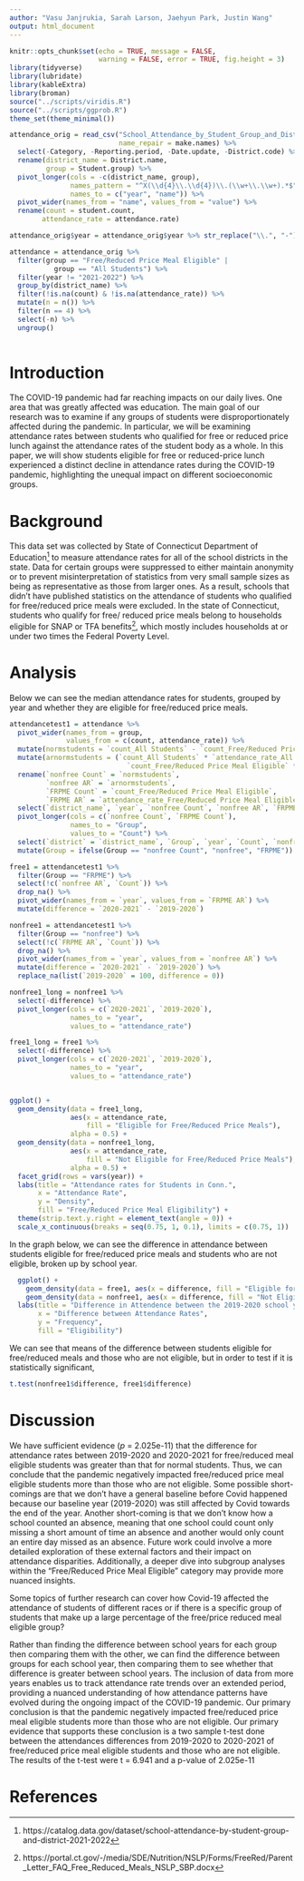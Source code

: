 ```yaml
---
author: "Vasu Janjrukia, Sarah Larson, Jaehyun Park, Justin Wang"
output: html_document
---
```


```r
knitr::opts_chunk$set(echo = TRUE, message = FALSE,
                      warning = FALSE, error = TRUE, fig.height = 3)
library(tidyverse)
library(lubridate)
library(kableExtra)
library(broman)
source("../scripts/viridis.R")
source("../scripts/ggprob.R")
theme_set(theme_minimal())
```

```r

attendance_orig = read_csv("School_Attendance_by_Student_Group_and_District__2021-2022.csv",
                           name_repair = make.names) %>% 
  select(-Category, -Reporting.period, -Date.update, -District.code) %>% 
  rename(district_name = District.name,
         group = Student.group) %>% 
  pivot_longer(cols = -c(district_name, group), 
               names_pattern = "^X(\\d{4}\\.\\d{4})\\.(\\w+\\.\\w+).*$", 
               names_to = c("year", "name")) %>% 
  pivot_wider(names_from = "name", values_from = "value") %>% 
  rename(count = student.count,
        attendance_rate = attendance.rate)

attendance_orig$year = attendance_orig$year %>% str_replace("\\.", "-")

attendance = attendance_orig %>% 
  filter(group == "Free/Reduced Price Meal Eligible" |
           group == "All Students") %>% 
  filter(year != "2021-2022") %>% 
  group_by(district_name) %>% 
  filter(!is.na(count) & !is.na(attendance_rate)) %>% 
  mutate(n = n()) %>%
  filter(n == 4) %>%
  select(-n) %>% 
  ungroup()
  
```


# Introduction

The COVID-19 pandemic had far reaching impacts on our daily lives. One area that was greatly affected was education. The main goal of our research was to examine if any groups of students were disproportionately affected during the pandemic. In particular, we will be examining attendance rates between students who qualified for free or reduced price lunch against the attendance rates of the student body as a whole. In this paper, we will show students eligible for free or reduced-price lunch experienced a distinct decline in attendance rates during the COVID-19 pandemic, highlighting the unequal impact on different socioeconomic groups.

# Background

This data set was collected by State of Connecticut Department of Education^[https://catalog.data.gov/dataset/school-attendance-by-student-group-and-district-2021-2022] to measure attendance rates for all of the school districts in the state. Data for certain groups were suppressed to either maintain anonymity or to prevent misinterpretation of statistics from very small sample sizes as being as representative as those from larger ones. As a result, schools that didn't have published statistics on the attendance of students who qualified for free/reduced price meals were excluded. In the state of Connecticut, students who qualify for free/ reduced price meals belong to households eligible for SNAP or TFA benefits^[https://portal.ct.gov/-/media/SDE/Nutrition/NSLP/Forms/FreeRed/Parent_Letter_FAQ_Free_Reduced_Meals_NSLP_SBP.docx], which mostly includes households at or under two times the Federal Poverty Level.

# Analysis

Below we can see the median attendance rates for students, grouped by year and whether they are eligible for free/reduced price meals.

```r
attendancetest1 = attendance %>%
  pivot_wider(names_from = group, 
              values_from = c(count, attendance_rate)) %>%
  mutate(normstudents = `count_All Students` - `count_Free/Reduced Price Meal Eligible`) %>%
  mutate(arnormstudents = (`count_All Students` * `attendance_rate_All Students` -
                             `count_Free/Reduced Price Meal Eligible` * `attendance_rate_Free/Reduced Price Meal Eligible`) / `normstudents`) %>%
  rename(`nonfree Count` = `normstudents`, 
         `nonfree AR` = `arnormstudents`, 
         `FRPME Count` = `count_Free/Reduced Price Meal Eligible`, 
         `FRPME AR` = `attendance_rate_Free/Reduced Price Meal Eligible`) %>%
  select(`district_name`, `year`, `nonfree Count`, `nonfree AR`, `FRPME Count`, `FRPME AR`) %>%
  pivot_longer(cols = c(`nonfree Count`, `FRPME Count`), 
               names_to = "Group", 
               values_to = "Count") %>%
  select(`district` = `district_name`, `Group`, `year`, `Count`, `nonfree AR`, `FRPME AR`) %>%
  mutate(Group = ifelse(Group == "nonfree Count", "nonfree", "FRPME"))

free1 = attendancetest1 %>%
  filter(Group == "FRPME") %>%
  select(!c(`nonfree AR`, `Count`)) %>%
  drop_na() %>%
  pivot_wider(names_from = `year`, values_from = `FRPME AR`) %>%
  mutate(difference = `2020-2021` - `2019-2020`)

nonfree1 = attendancetest1 %>%
  filter(Group == "nonfree") %>%
  select(!c(`FRPME AR`, `Count`)) %>%
  drop_na() %>%
  pivot_wider(names_from = `year`, values_from = `nonfree AR`) %>%
  mutate(difference = `2020-2021` - `2019-2020`) %>% 
  replace_na(list(`2019-2020` = 100, difference = 0))
```

```r

nonfree1_long = nonfree1 %>% 
  select(-difference) %>% 
  pivot_longer(cols = c(`2020-2021`, `2019-2020`),
               names_to = "year",
               values_to = "attendance_rate")

free1_long = free1 %>% 
  select(-difference) %>% 
  pivot_longer(cols = c(`2020-2021`, `2019-2020`),
               names_to = "year",
               values_to = "attendance_rate")


ggplot() +
  geom_density(data = free1_long, 
               aes(x = attendance_rate, 
                   fill = "Eligible for Free/Reduced Price Meals"), 
               alpha = 0.5) +
  geom_density(data = nonfree1_long, 
               aes(x = attendance_rate, 
                   fill = "Not Eligible for Free/Reduced Price Meals"), 
               alpha = 0.5) +
  facet_grid(rows = vars(year)) +
  labs(title = "Attendance rates for Students in Conn.",
       x = "Attendance Rate",
       y = "Density",
       fill = "Free/Reduced Price Meal Eligibility") + 
  theme(strip.text.y.right = element_text(angle = 0)) +
  scale_x_continuous(breaks = seq(0.75, 1, 0.1), limits = c(0.75, 1))

```

In the graph below, we can see the difference in attendance between students eligible for free/reduced price meals and students who are not eligible, broken up by school year. 

```r
  ggplot() +
    geom_density(data = free1, aes(x = difference, fill = "Eligible for Free/Reduced Price Lunch"), alpha = 0.5) +
    geom_density(data = nonfree1, aes(x = difference, fill = "Not Eligible for Free/Reduced Price Lunch"), alpha = 0.5) +
  labs(title = "Difference in Attendence between the 2019-2020 school year and 2020-2021 school year",
       x = "Difference between Attendance Rates",
       y = "Frequency",
       fill = "Eligibility")
```

We can see that means of the difference between students eligible for free/reduced meals and those who are not eligible, but in order to test if it is statistically significant, 

```r
t.test(nonfree1$difference, free1$difference)
```

# Discussion

We have sufficient evidence ($p$ = 2.025e-11) that the difference for attendance rates between 2019-2020 and 2020-2021 for free/reduced meal eligible students was greater than that for normal students. Thus, we can conclude that the pandemic negatively impacted free/reduced price meal eligible students more than those who are not eligible. Some possible short-comings are that we don’t have a general baseline before Covid happened because our baseline year (2019-2020) was still affected by Covid towards the end of the year. Another short-coming is that we don’t know how a school counted an absence, meaning that one school could count only missing a short amount of time an absence and another would only count an entire day missed as an absence. Future work could involve a more detailed exploration of these external factors and their impact on attendance disparities. Additionally, a deeper dive into subgroup analyses within the "Free/Reduced Price Meal Eligible" category may provide more nuanced insights.

Some topics of further research can cover how Covid-19 affected the attendance of students of different races or if there is a specific group of students that make up a large percentage of the free/price reduced meal eligible group?

Rather than finding the difference between school years for each group then comparing them with the other, we can find the difference between groups for each school year, then comparing them to see whether that difference is greater between school years. The inclusion of data from more years enables us to track attendance rate trends over an extended period, providing a nuanced understanding of how attendance patterns have evolved during the ongoing impact of the COVID-19 pandemic. Our primary conclusion is that the pandemic negatively impacted free/reduced price meal eligible students more than those who are not eligible. Our primary evidence that supports these conclusion is a two sample t-test done between the attendances differences from 2019-2020 to 2020-2021 of free/reduced price meal eligible students and those who are not eligible. The results of the t-test were t = 6.941 and a p-value of 2.025e-11

# References